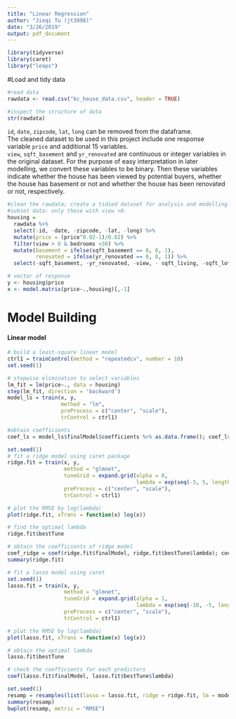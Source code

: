 ```yaml
---
title: "Linear Regression"
author: "Jieqi Tu (jt3098)"
date: "3/26/2019"
output: pdf_document
---
```

```r
library(tidyverse)
library(caret)
library("leaps")
```


#Load and tidy data
```r
#read data
rawdata <- read.csv("kc_house_data.csv", header = TRUE)

#inspect the structure of data
str(rawdata)
```

  `id`, `date`, `zipcode`, `lat`, `long` can be removed from the dataframe.   
  The cleaned dataset to be used in this project include one response variable `price` and additional 15 variables.  
  `view`, `sqft_basement` and `yr_renovated` are continuous or integer variables in the original dataset. For the purpose of easy interpretation in later modelling, we convert these variables to be binary. Then these variables indicate whether the house has been viewed by potential buyers, whether the house has basement or not and whether the house has been renovated or not, respectively.  

```r
#clean the rawdata; create a tidied dataset for analysis and modelling.
#subset data: only those with view >0.
housing = 
  rawdata %>% 
  select(-id, -date, -zipcode, -lat, -long) %>% 
  mutate(price = (price^0.02-1)/0.02) %>% 
  filter(view > 0 & bedrooms <30) %>% 
  mutate(basement = ifelse(sqft_basement == 0, 0, 1),
         renovated = ifelse(yr_renovated == 0, 0, 1)) %>% 
  select(-sqft_basement, -yr_renovated, -view, - sqft_living, -sqft_lot) 
```


```r
# vector of response
y <- housing$price
x <- model.matrix(price~.,housing)[,-1]
```

# Model Building
#### Linear model
```r
# build a least-square linear model
ctrl1 = trainControl(method = "repeatedcv", number = 10)
set.seed(1)

# stepwise elimination to select variables
lm_fit = lm(price~., data = housing)
step(lm_fit, direction = 'backward')  
model_ls = train(x, y,
                 method = "lm",
                 preProcess = c("center", "scale"),
                 trControl = ctrl1)

#obtain coefficients
coef_ls = model_ls$finalModel$coefficients %>% as.data.frame(); coef_ls
```

```r
set.seed(1)
# fit a ridge model using caret package
ridge.fit = train(x, y,
                  method = "glmnet",
                  tuneGrid = expand.grid(alpha = 0,
                                         lambda = exp(seq(-5, 5, length = 100))),
                  preProcess = c("center", "scale"),
                  trControl = ctrl1)

# plot the RMSE by log(lambda)
plot(ridge.fit, xTrans = function(x) log(x))

# find the optimal lambda
ridge.fit$bestTune

# obtain the coefficients of ridge model
coef_ridge = coef(ridge.fit$finalModel, ridge.fit$bestTune$lambda); coef_ridge
summary(ridge.fit)
```

```r
# fit a lasso model using caret
set.seed(1)
lasso.fit = train(x, y,
                  method = "glmnet",
                  tuneGrid = expand.grid(alpha = 1,
                                         lambda = exp(seq(-10, -5, length = 100))),
                  preProcess = c("center", "scale"),
                  trControl = ctrl1)

# plot the RMSE by log(lambda)
plot(lasso.fit, xTrans = function(x) log(x))

# obtain the optimal lambda
lasso.fit$bestTune

# check the coefficients for each predictors
coef(lasso.fit$finalModel, lasso.fit$bestTune$lambda)
```

```r
set.seed(1)
resamp = resamples(list(lasso = lasso.fit, ridge = ridge.fit, lm = model_ls))
summary(resamp)
bwplot(resamp, metric = "RMSE")
```

